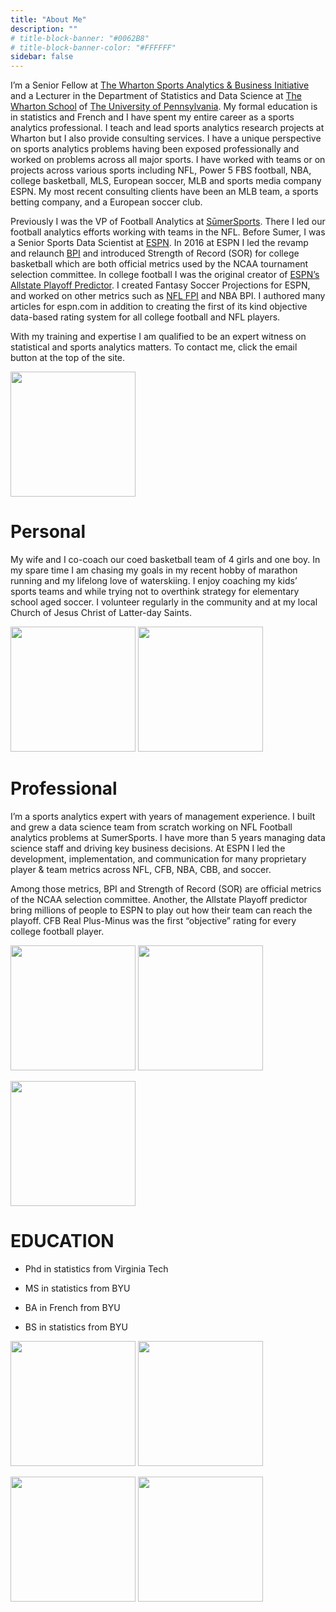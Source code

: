 ```yaml
---
title: "About Me"
description: ""
# title-block-banner: "#0062B8"
# title-block-banner-color: "#FFFFFF"
sidebar: false
---
```



I'm a Senior Fellow at [The Wharton Sports Analytics & Business Initiative](https://wsb.wharton.upenn.edu/) and a Lecturer in the Department of Statistics and Data Science at [The Wharton School](https://www.wharton.upenn.edu/) of [The University of Pennsylvania](https://www.upenn.edu/). My formal education is in statistics and French and I have spent my entire career as a sports analytics professional. I teach and lead sports analytics research projects at Wharton but I also provide consulting services. I have a unique perspective on sports analytics problems having been exposed professionally and worked on problems across all major sports. I have worked with teams or on projects across various sports including NFL, Power 5 FBS football, NBA, college basketball,  MLS, European soccer,  MLB and sports media company ESPN.  My most recent consulting clients have been an MLB team, a sports betting company, and a European soccer club.

Previously I was the VP of Football Analytics at [SūmerSports](sumersports.com). There I led our football analytics efforts working with teams in the NFL. Before Sumer, I was a Senior Sports Data Scientist at [ESPN](https://www.espn.com/analytics/). In 2016 at ESPN I led the revamp and relaunch [BPI](espn.com/bpi) and introduced Strength of Record (SOR) for college basketball which are both official metrics used by the NCAA tournament selection committee. In college football I was the original creator of [ESPN’s Allstate Playoff Predictor](https://www.espn.com/espn/feature/story/_/page/cfbplayoffpredictor/cfb-playoff-predictor). I created Fantasy Soccer Projections for ESPN, and worked on other metrics such as  [NFL FPI](https://www.espn.com/nfl/fpi) and NBA BPI. I authored many articles for espn.com in addition to creating the first of its kind objective data-based rating system for all college football and NFL players.

With my training and expertise I am qualified to be an expert witness on statistical and sports analytics matters. To contact me, click the email button at the top of the site.

![](images/post_marathon_katherine.png){width="200"}

# Personal

My wife and I co-coach our coed basketball team of 4 girls and one boy. In my spare time I am chasing my goals in my recent hobby of marathon running and my lifelong love of waterskiing. I enjoy coaching my kids' sports teams and while trying not to overthink strategy for elementary school aged soccer. I volunteer regularly in the community and at my local Church of Jesus Christ of Latter-day Saints.

![](images/sloan_presenting_2019.jpeg){width="200"} ![](images/mega_cast.jpeg){width="200"}

# Professional

I'm a sports analytics expert with years of management experience. I built and grew a data science team from scratch working on NFL Football analytics problems at SumerSports. I have more than 5 years managing data science staff and driving key business decisions. At ESPN I led the development, implementation, and communication for many proprietary player & team metrics across NFL, CFB, NBA, CBB, and soccer.

Among those metrics, BPI and Strength of Record (SOR) are official metrics of the NCAA selection committee. Another, the Allstate Playoff predictor bring millions of people to ESPN to play out how their team can reach the playoff. CFB Real Plus-Minus was the first "objective" rating for every college football player.

![](images/espn_logo.png){width="200"} ![](images/sumer_logo.jpeg){width="200"}

![](images/vt_graduation.jpeg){width="200"}

# EDUCATION

-   Phd in statistics from Virginia Tech

-   MS in statistics from BYU

-   BA in French from BYU

-   BS in statistics from BYU

![](images/vt_logo.png){width="200"} ![](images/byu_logo.png){width="200"}

![](images/statistics_chalkboard.jpeg){width="200"} ![](images/french_flag.png){width="200"}
